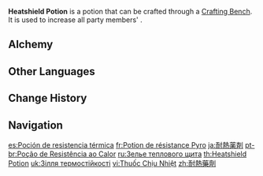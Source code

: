 {{Food Infobox
|id              = 111006
|image           = Item Heatshield Potion.png
|type            = Potions
|quality         = 3
|effectType      = Pyro RES Up
|effect          = Increases all party members' {{Color|Pyro RES}} by 25% for 300s.
|description     = A miraculous potion that boosts Pyro RES and makes one able to withstand high heat. It works not by cooling the body, but by helping the body acclimate to high temperatures.
|source1         = [[Alchemy]]
|eff_att1        = Elemental RES
|eff_att2        = Pyro RES
}}
'''Heatshield Potion''' is a potion that can be crafted through a [[Crafting Bench]]. It is used to increase all party members' {{Color|Pyro RES}}.

==Alchemy==
{{Recipe
|type = Crafting
|Butterfly Wings = 1
|Flaming Flower Stamen = 1
|Mora = 100
|sort = Butterfly Wings;Flaming Flower Stamen;Mora
}}

==Other Languages==
{{Other Languages
|en      = Heatshield Potion
|zhs     = 耐热药剂
|zhs_rm  = Nàirè Yàojì
|zht     = 耐熱藥劑
|zht_rm  = Nàirè Yàojì
|zh_tl   = Heat Resistance Potion
|ja      = 耐熱薬剤
|ja_rm   = Tainetsu Yakuzai
|ja_tl   = Heat Resistance Potion
|ko      = 내열 포션
|ko_rm   = Naeyeol Posyeon
|ko_tl   = Heatshield Potion
|es      = Poción de resistencia térmica
|es_tl   = Heat Resistance Potion
|fr      = Potion de résistance Pyro
|fr_tl   = Pyro Resistance Potion
|ru      = Зелье теплового щита
|ru_tl   = Heat Shield Potion
|th      = Heatshield Potion
|vi      = Thuốc Chịu Nhiệt
|vi_tl   = 
|de      = Hitzebeständigkeitstrank
|de_tl   = Heat Resistance Potion
|id      = Heatshield Potion
|pt      = Poção de Resistência ao Calor
|pt_tl   = Heat Resistance Potion
|tr      = Ateş Direnci İksiri
|tr_tl   = 
|it      = Pozione ignifuga
|it_tl   = Fireproof Potion
}}

==Change History==
{{Change History|1.0}}

==Navigation==
{{Food Navbox|type=Potions}}

[[es:Poción de resistencia térmica]]
[[fr:Potion de résistance Pyro]]
[[ja:耐熱薬剤]]
[[pt-br:Poção de Resistência ao Calor]]
[[ru:Зелье теплового щита]]
[[th:Heatshield Potion]]
[[uk:Зілля термостійкості]]
[[vi:Thuốc Chịu Nhiệt]]
[[zh:耐熱藥劑]]